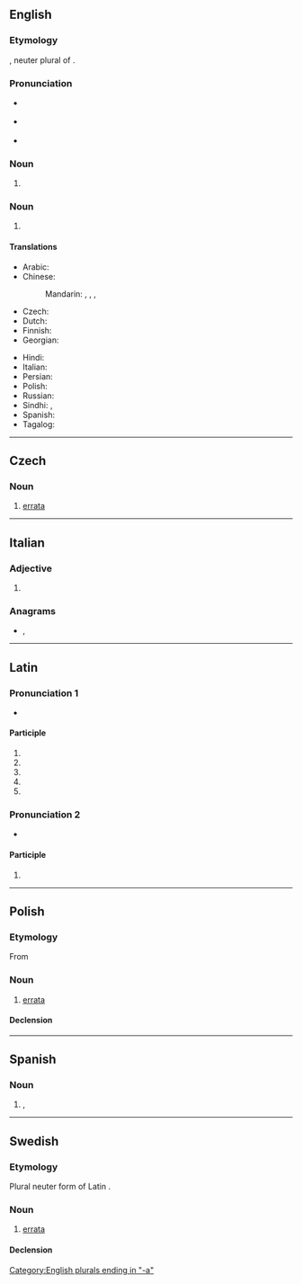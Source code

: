 ==English==

===Etymology===
{{bor|en|la|errāta||mistaken things, mistakes}}, neuter plural of {{m|la|errātus||mistaken}}.

===Pronunciation===
{{wikipedia}}
* {{a|UK}} {{IPA|/ɛˈɹɑːtə/|lang=en}}
* {{a|US}} {{IPA|/ɛˈɹɑtə/|lang=en}}
* {{rhymes|ɑːtə|lang=en}}

===Noun===
{{head|en|noun plural form}}

# {{plural of|erratum|lang=en}}

===Noun===
{{en-noun}}

# {{def|An added [[page]] in a printed work where [[error]]s which are discovered after printing and their [[correction]]s ([[corrigendum|corrigenda]]) are listed.}}

====Translations====
{{trans-top|added page listing the errors which were discovered after printing}}
* Arabic: {{t-needed|ar}}
* Chinese:
*: Mandarin: {{t+|cmn|勘誤表}}, {{t+|cmn|勘误表|tr=kānwùbiǎo}}, {{t+|cmn|正誤表}}, {{t+|cmn|正误表|tr=zhèngwùbiǎo}}
* Czech: {{t+|cs|errata|n-p}}
* Dutch: {{t+|nl|errata|n-p}}
* Finnish: {{t|fi|korjaukset|p}}
* Georgian: {{t|ka|ბეჭდვითი შეცდომების სია}}
{{trans-mid}}
* Hindi: {{t-needed|hi}}
* Italian: {{t|it|errata corrige|m}}
* Persian: {{t-needed|fa}}
* Polish: {{t+|pl|errata|f}}
* Russian: {{t|ru|[[спи́сок]] [[опечатка|опеча́ток]]|m}}
* Sindhi: {{t+|sd|چُڪَنامو|m}}, {{t+|sd|ڀُلَنامو|m}}
* Spanish: {{t|es|fe de erratas|f}}
* Tagalog: {{t|tl|talamalian}}
{{trans-bottom}}

[[Category:English plurals ending in "-a"]]

----

==Czech==

===Noun===
{{cs-noun|g=n}}

# [[#English|errata]] {{gloss|an added page in a printed work where errors which are discovered after printing and their corrections are listed}}

----

==Italian==

===Adjective===
{{head|it|adjective form}}

# {{feminine singular of|errato|lang=it}}

===Anagrams===
* {{l|it|tarare}}, {{l|it|tarerà}}

----

==Latin==

===Pronunciation 1===
{{rfc-pron-n|Pronunciation 1|lang=la}}
* {{la-IPA|errāta}}

====Participle====
{{la-part-form|errāta}}

# {{inflection of|errātus||nom|f|s|lang=la}}
# {{inflection of|errātus||nom|n|p|lang=la}}
# {{inflection of|errātus||acc|n|p|lang=la}}
# {{inflection of|errātus||voc|f|s|lang=la}}
# {{inflection of|errātus||voc|n|p|lang=la}}

===Pronunciation 2===
* {{la-IPA|errātā}}

====Participle====
{{la-part-form|errātā}}

# {{inflection of|errātus||abl|f|s|lang=la}}

----

==Polish==

===Etymology===
From {{etyl|la|pl}}

===Noun===
{{pl-noun|f}}

# [[#English|errata]]

====Declension====
{{pl-decl-noun-f|erra|t}}

----

==Spanish==

===Noun===
{{es-noun|f}}

# {{l|en|error}}, {{l|en|mistake}}

----

==Swedish==

===Etymology===
Plural neuter form of Latin {{l|la|erratus}}.

===Noun===
{{sv-noun|c}}

# [[#English|errata]]

====Declension====
{{sv-infl-noun-c-or|1=errat}}